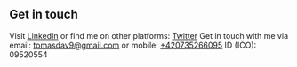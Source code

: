 ## Get in touch

Visit [LinkedIn](https://www.linkedin.com/in/tom%C3%A1%C5%A1-david-1ab071191/) or find me on other platforms: [Twitter](https://twitter.com/tomm_david)
Get in touch with me via email: [tomasdav9@gmail.com](mailto:tomasdav9@gmail.com) or mobile: [+420735266095](tel:735266095)
ID (IČO): 09520554 
